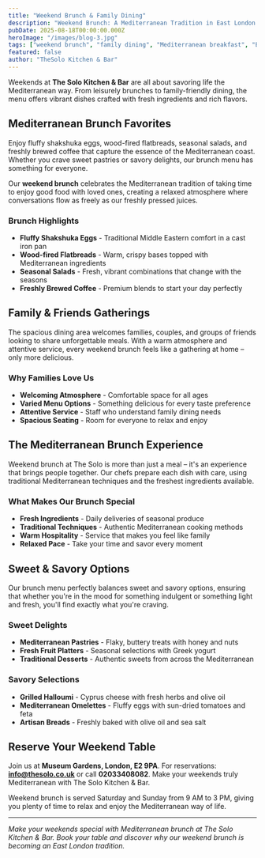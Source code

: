 ```yaml
---
title: "Weekend Brunch & Family Dining"
description: "Weekend Brunch: A Mediterranean Tradition in East London. Leisurely brunches and family-friendly dining with vibrant Mediterranean flavors."
pubDate: 2025-08-18T00:00:00.000Z
heroImage: "/images/blog-3.jpg"
tags: ["weekend brunch", "family dining", "Mediterranean breakfast", "East London"]
featured: false
author: "TheSolo Kitchen & Bar"
---
```


Weekends at **The Solo Kitchen & Bar** are all about savoring life the Mediterranean way. From leisurely brunches to family-friendly dining, the menu offers vibrant dishes crafted with fresh ingredients and rich flavors.

## Mediterranean Brunch Favorites

Enjoy fluffy shakshuka eggs, wood-fired flatbreads, seasonal salads, and freshly brewed coffee that capture the essence of the Mediterranean coast. Whether you crave sweet pastries or savory delights, our brunch menu has something for everyone.

Our **weekend brunch** celebrates the Mediterranean tradition of taking time to enjoy good food with loved ones, creating a relaxed atmosphere where conversations flow as freely as our freshly pressed juices.

### Brunch Highlights

- **Fluffy Shakshuka Eggs** - Traditional Middle Eastern comfort in a cast iron pan
- **Wood-fired Flatbreads** - Warm, crispy bases topped with Mediterranean ingredients
- **Seasonal Salads** - Fresh, vibrant combinations that change with the seasons
- **Freshly Brewed Coffee** - Premium blends to start your day perfectly

## Family & Friends Gatherings

The spacious dining area welcomes families, couples, and groups of friends looking to share unforgettable meals. With a warm atmosphere and attentive service, every weekend brunch feels like a gathering at home – only more delicious.

### Why Families Love Us

- **Welcoming Atmosphere** - Comfortable space for all ages
- **Varied Menu Options** - Something delicious for every taste preference
- **Attentive Service** - Staff who understand family dining needs
- **Spacious Seating** - Room for everyone to relax and enjoy

## The Mediterranean Brunch Experience

Weekend brunch at The Solo is more than just a meal – it's an experience that brings people together. Our chefs prepare each dish with care, using traditional Mediterranean techniques and the freshest ingredients available.

### What Makes Our Brunch Special

- **Fresh Ingredients** - Daily deliveries of seasonal produce
- **Traditional Techniques** - Authentic Mediterranean cooking methods
- **Warm Hospitality** - Service that makes you feel like family
- **Relaxed Pace** - Take your time and savor every moment

## Sweet & Savory Options

Our brunch menu perfectly balances sweet and savory options, ensuring that whether you're in the mood for something indulgent or something light and fresh, you'll find exactly what you're craving.

### Sweet Delights

- **Mediterranean Pastries** - Flaky, buttery treats with honey and nuts
- **Fresh Fruit Platters** - Seasonal selections with Greek yogurt
- **Traditional Desserts** - Authentic sweets from across the Mediterranean

### Savory Selections

- **Grilled Halloumi** - Cyprus cheese with fresh herbs and olive oil
- **Mediterranean Omelettes** - Fluffy eggs with sun-dried tomatoes and feta
- **Artisan Breads** - Freshly baked with olive oil and sea salt

## Reserve Your Weekend Table

Join us at **Museum Gardens, London, E2 9PA**. For reservations: **info@thesolo.co.uk** or call **02033408082**. Make your weekends truly Mediterranean with The Solo Kitchen & Bar.

Weekend brunch is served Saturday and Sunday from 9 AM to 3 PM, giving you plenty of time to relax and enjoy the Mediterranean way of life.

---

*Make your weekends special with Mediterranean brunch at The Solo Kitchen & Bar. Book your table and discover why our weekend brunch is becoming an East London tradition.*
